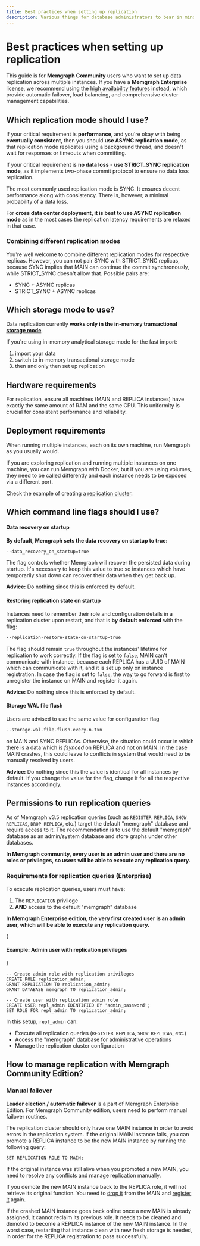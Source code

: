 ```yaml
---
title: Best practices when setting up replication
description: Various things for database administrators to bear in mind when deploying replication with Memgraph.
---
```



# Best practices when setting up replication

<Callout type="info">

This guide is for **Memgraph Community** users who want to set up data replication across multiple instances.
If you have a **Memgraph Enterprise** license, we recommend using the [high availability features](/clustering/high-availability) instead, which provide automatic failover, 
load balancing, and comprehensive cluster management capabilities.

</Callout>

## Which replication mode should I use?
If your critical requirement is **performance**, and you're okay with being **eventually consistent**, then you should
**use ASYNC replication mode**, as that replication mode replicates using a background thread, and doesn't wait
for responses or timeouts when committing.

If your critical requirement is **no data loss** - **use STRICT_SYNC replication mode**,
as it implements two-phase commit protocol to ensure no data loss replication.

The most commonly used replication mode is SYNC. It ensures decent performance along with consistency.
There is, however, a minimal probability of a data loss.

For **cross data center deployment, it is best to use ASYNC replication mode** as in the most cases the replication latency
requirements are relaxed in that case.

### Combining different replication modes
You're well welcome to combine different replication modes for respective replicas. However, you can not pair SYNC with
STRICT_SYNC replicas, because SYNC implies that MAIN can continue the commit synchronously,
while STRICT_SYNC doesn't allow that.
Possible pairs are:
- SYNC + ASYNC replicas
- STRICT_SYNC + ASYNC replicas

## Which storage mode to use?

Data replication currently **works only in the in-memory transactional [storage
mode](/fundamentals/storage-memory-usage)**.

If you're using in-memory analytical storage mode for the fast import:
1. import your data
2. switch to in-memory transactional storage mode
3. then and only then set up replication

## Hardware requirements
For replication, ensure all machines (MAIN and REPLICA instances) have exactly the same amount of
RAM and the same CPU. This uniformity is crucial for consistent performance and reliability.

## Deployment requirements
When running multiple instances, each on its own machine, run Memgraph as you
usually would.

If you are exploring replication and running multiple instances on one machine,
you can run Memgraph with Docker, but if you are using volumes, they need to be
called differently and each instance needs to be exposed via a different port.

Check the example of creating [a replication
cluster](/clustering/replication/setup-replication-cluster-docker).

## Which command line flags should I use?

#### Data recovery on startup

**By default, Memgraph sets the data recovery on startup to true:**

```bash
--data_recovery_on_startup=true
```
The flag controls whether Memgraph will recover the persisted data during startup. It's necessary
to keep this value to true so instances which have temporarily shut down can recover their data when
they get back up.

**Advice:** Do nothing since this is enforced by default.

#### Restoring replication state on startup
Instances need to remember their role and configuration details in a replication
cluster upon restart, and that is **by default enforced** with the flag:

```bash
--replication-restore-state-on-startup=true
```
The flag should remain `true` throughout the instances' lifetime for replication to work correctly.
If the flag is set to `false`, MAIN can't communicate with instance, because each
REPLICA has a UUID of MAIN which can communicate with it, and it is set up only
on instance registration. In case the flag is set to `false`, the way to go
forward is first to unregister the instance on MAIN and register it again.

**Advice:** Do nothing since this is enforced by default.

#### Storage WAL file flush
Users are advised to use the same value for configuration flag
```bash
--storage-wal-file-flush-every-n-txn
```
on MAIN and SYNC REPLICAs. Otherwise, the situation could occur in which there is a data which is
*fsynced* on REPLICA and not on MAIN. In the case MAIN crashes, this could leave to conflicts in system
that would need to be manually resolved by users.

**Advice:** Do nothing since this the value is identical for all instances by default. If you change the value
for the flag, change it for all the respective instances accordingly.

## Permissions to run replication queries

As of Memgraph v3.5 replication queries (such as `REGISTER REPLICA`, `SHOW
REPLICAS`, `DROP REPLICA`, etc.) target the default "memgraph" database and
require access to it. The recommendation is to use the default "memgraph"
database as an admin/system database and store graphs under other databases. 

**In Memgraph community, every user is an admin user and there are no roles or privileges, so
users will be able to execute any replication query.**

### Requirements for replication queries (Enterprise)

To execute replication queries, users must have:
1. The `REPLICATION` privilege
2. **AND** access to the default "memgraph" database

**In Memgraph Enterprise edition, the very first created user is an admin user, which will be able to execute
any replication query.**

{<h4 className="custom-header">Example: Admin user with replication privileges</h4>}

```cypher
-- Create admin role with replication privileges
CREATE ROLE replication_admin;
GRANT REPLICATION TO replication_admin;
GRANT DATABASE memgraph TO replication_admin;

-- Create user with replication admin role
CREATE USER repl_admin IDENTIFIED BY 'admin_password';
SET ROLE FOR repl_admin TO replication_admin;
```

In this setup, `repl_admin` can:
- Execute all replication queries (`REGISTER REPLICA`, `SHOW REPLICAS`, etc.)
- Access the "memgraph" database for administrative operations
- Manage the replication cluster configuration

## How to manage replication with Memgraph Community Edition?

### Manual failover

**Leader election / automatic failover** is a part of Memgraph Enterprise Edition. For Memgraph 
Community edition, users need to perform manual failover routines.

The replication cluster should only have one MAIN instance in order to avoid
errors in the replication system. If the original MAIN instance fails, you can
promote a REPLICA instance to be the new MAIN instance by running the following
query:

```plaintext
SET REPLICATION ROLE TO MAIN;
```

If the original instance was still alive when you promoted a new MAIN, you need
to resolve any conflicts and manage replication manually.

If you demote the new MAIN instance back to the REPLICA role, it will not
retrieve its original function. You need to [drop
it](/clustering/replication/replication-commands-reference#drop-replica) from the MAIN and 
[register it](/clustering/replication/replication-commands-reference#replica-registration-commands) again.

If the crashed MAIN instance goes back online once a new MAIN is already
assigned, it cannot reclaim its previous role. It needs to be cleaned and demoted to
become a REPLICA instance of the new MAIN instance. In the worst case, restarting that instance
clean with new fresh storage is needed, in order for the REPLICA registration to pass successfully.
